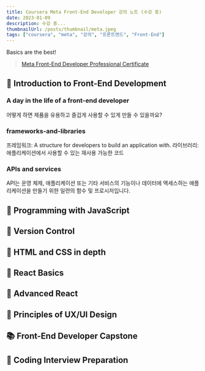 ```yaml
---
title: Coursera Meta Front-End Developer 강의 노트 (수강 중)
date: 2023-01-09
description: 수강 중...
thumbnailUrl: /posts/thumbnail/meta.jpeg
tags: ["coursera", "meta", "강의", "프론트엔드", "Front-End"]
---
```


Basics are the best!

> [Meta Front-End Developer Professional Certificate](https://www.coursera.org/professional-certificates/meta-front-end-developer)

## 📓 Introduction to Front-End Development

### A day in the life of a front-end developer

어떻게 하면 제품을 유용하고 즐겁게 사용할 수 있게 만들 수 있을까요?

### frameworks-and-libraries

프레임워크: A structure for developers to build an application with.
라이브러리: 애플리케이션에서 사용할 수 있는 재사용 가능한 코드

### APIs and services

API는 운영 체제, 애플리케이션 또는 기타 서비스의 기능이나 데이터에 액세스하는 애플리케이션을 만들기 위한 일련의 함수 및 프로시저입니다.

## 📔 Programming with JavaScript

## 📒 Version Control

## 📕 HTML and CSS in depth

## 📗 React Basics

## 📘 Advanced React

## 📙 Principles of UX/UI Design

## 📚 Front-End Developer Capstone

## 📖 Coding Interview Preparation
